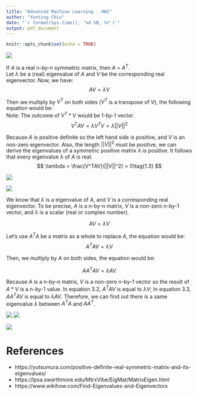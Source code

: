 ```yaml
---
title: "Advanced Machine Learning - HW1"
author: "Yunting Chiu"
date: "`r format(Sys.time(), '%d %B, %Y')`"
output: pdf_document
---
```


```r
knitr::opts_chunk$set(echo = TRUE)
```

![](pics/ex1.png)

If $A$ is a  real n-by-n symmetric matrix, then $A$ = $A^T$.\
Let $\lambda$ be a (real) eigenvalue of $A$ and $V$ be the corresponding real eigenvector. Now, we have:
$$
A V = \lambda V \tag{1.1}
$$

Then we multiply by $V^T$ on both sides ($V^T$ is a transpose of $V$), the following equation would be:\
Note: The outcome of $V^T * V$ would be 1-by-1 vector.
$$
V^TAV = \lambda V^T V  = \lambda ||V||^2\tag{1.2}
$$

Because $A$ is positive definite so the left hand side is positive, and $V$ is an non-zero eigenvector. Also, the length $||V||^2$ must be positive, we can derive the eigenvalues of a symmetric positive matrix $\lambda$ is positive. It follows that every eigenvalue $\lambda$ of $A$ is real.
$$
\lambda = \frac{V^TAV}{||V||^2} > 0\tag{1.3}
$$

![](pics/ex2.png)



![](pics/ex3.png)

We know that $\lambda$ is a eigenvalue of $A$, and $V$ is a corresponding real eigenvector. To be precise, $A$ is a n-by-n matrix, $V$ is a non-zero n-by-1 vector, and $\lambda$ is a scalar (real or complex number).

$$ 
A V = \lambda V \tag{3.1}
$$

Let's use $A^TA$ be a matrix as a whole to replace $A$, the equation would be:
$$
A^T A V = \lambda V \tag{3.2}
$$

Then, we multiply by $A$ on both sides, the equation would be:

$$
A A^T A V = \lambda A V \tag{3.3}
$$

Because $A$ is a n-by-n matrix, $V$ is a non-zero n-by-1 vector so the result of $A*V$ is a n-by-1 value. In equation 3.2, $A^T A V$ is equal to $\lambda V$; In equation 3.3, $A A^T A V$ is equal to $\lambda A V$. Therefore, we can find out there is a same eigenvalue $\lambda$ between $A^T A$ and $A A^T$.



![](pics/ex4.png)
![](pics/ex5.png)

![](pics/ex6.png)

# References
- https://yutsumura.com/positive-definite-real-symmetric-matrix-and-its-eigenvalues/
- https://lpsa.swarthmore.edu/MtrxVibe/EigMat/MatrixEigen.html
- https://www.wikihow.com/Find-Eigenvalues-and-Eigenvectors



